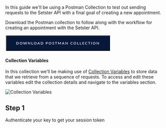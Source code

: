 In this guide we'll be using a Postman Collection to test out sending requests to the Setster API with a final goal of creating a new appointment.

Download the Postman collection to follow along with the workflow for creating an appointment with the Setster API.

<a class="btn btn-danger" role="button" href="./Setster API.postman_collection.json"
   download="proposed_file_name">
<button name="button" style="position: relative;
  z-index: 3;
  overflow: hidden;
  padding: 15px 30px;
  border-radius: 0px;
  background-color: #07183b;
  font-family: Lato, sans-serif;
  color: #fff;
  font-size: 12px;
  font-weight: 500;
  letter-spacing: 2px;
  text-decoration: none;
  text-transform: uppercase; margin: 2px;">Download Postman Collection
</button></a>

#### Collection Variables
In this collection we'll be making use of [Collection Variables](https://learning.postman.com/docs/sending-requests/variables/#defining-collection-variables) to store data that we retrieve from a sequence of requests. To access and edit these variables edit the collection details and navigate to the variables section.

<img src="../images/collectionVariables.png" alt="Collection Variables" />

## Step 1
Authenticate your key to get your session token